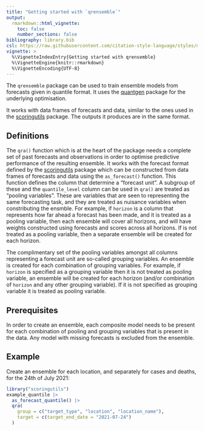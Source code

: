 ```yaml
---
title: "Getting started with `qrensemble`"
output:
  rmarkdown::html_vignette:
    toc: false
    number_sections: false
bibliography: library.bib
csl: https://raw.githubusercontent.com/citation-style-language/styles/master/apa-numeric-superscript-brackets.csl
vignette: >
  %\VignetteIndexEntry{Getting started with qrensemble}
  %\VignetteEngine{knitr::rmarkdown}
  %\VignetteEncoding{UTF-8}
---
```


The `qrensemble` package can be used to train ensemble models from forecasts given in quantile format. It uses the [quantgen](ryantibs) package for the underlying optimisation.

It works with data frames of forecasts and data, similar to the ones used in the [scoringutils](https://epiforecasts.io/scoringutils) package. The outputs it produces are in the same format.

## Definitions

The `qra()` function which is at the heart of the package needs a complete set of past forecasts and observations in order to optimise predictive performance of the resulting ensemble.
It works with the forecast format defined by the [scoringutils](https://epiforecasts.io/scoringutils) package which can be constructed from data frames of forecasts and data using the `as_forecast()` function.
This function defines the column that determine a "forecast unit".
A subgroup of these and the `quantile_level` column can be used in `qra()` are treated as "pooling variables".
These are variables that are seen to representing the same forecasting task, and they are treated as nuisance variables when constributing the ensmble.
For example, if `horizon` is a column that represents how far ahead a forecast has been made, and it is treated as a pooling variable, then each ensemble will cover all horizons, and will have weights constructed using forecasts and scores across all horizons.
If is not treated as a pooling variable, then a separate ensemble will be created for each horizon.

The complimentary set of the pooling variables amongst all columns representing a forecast unit are so-called grouping variables.
An ensemble is created for each combination of grouping variables.
For example, if `horizon` is specified as a grouping variable then it is not treated as pooling variable, an ensemble will be created for each horizon (and/or combination of `horizon` and any other grouping variable).
If it is not specified as grouping variable it is treated as pooling variable.

## Prerequisites

In order to create an ensemble, each composite model needs to be present for each combination of pooling and grouping variables that is present in the data.
Any model with missing forecasts is excluded from the ensemble.

## Example

Create an ensemble for each location, and separately for cases and deaths, for the 24th of July 2021:

```r
library("scoringutils")
example_quantile |>
  as_forecast_quantile() |>
  qra(
    group = c("target_type", "location", "location_name"),
    target = c(target_end_date = "2021-07-24")
  )
```
